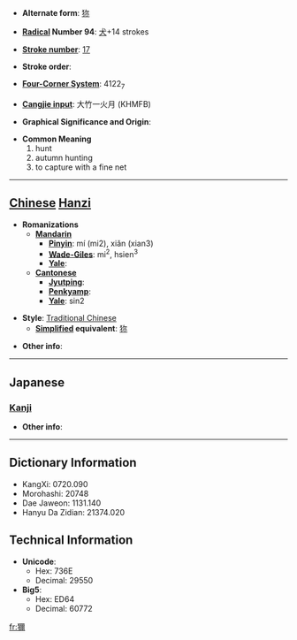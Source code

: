 * '''Alternate form''': [[狝]]

* '''[[Wiktionary:Chinese radical index| Radical]] Number 94''': [[Wiktionary:Chinese radical index 犬|犬]]+14 strokes

* '''[[Wiktionary:Chinese total strokes index|Stroke number]]''': [[Wiktionary:Chinese total strokes index 17|17]]

* '''Stroke order''': 

* '''[[Wiktionary:Chinese four corner index|Four-Corner System]]''': 4122<sub>7</sub>

* '''[[Wiktionary:Chinese Cangjie index|Cangjie input]]''': 大竹一火月 (KHMFB)

* '''Graphical Significance and Origin''': 

* '''Common Meaning'''
*#hunt
*# autumn hunting
*# to capture with a fine net


----

== [[Chinese]] [[Hanzi]] ==

* '''Romanizations'''
** '''[[Mandarin]]'''
*** '''[[Pinyin]]''': mí (mi2), xiǎn (xian3)
*** '''[[Wade-Giles]]''': mi<sup>2</sup>, hsien<sup>3</sup>
*** '''[[Yale]]''': 
** '''[[Cantonese]]'''
*** '''[[Jyutping]]''':
*** '''[[Penkyamp]]''': 
*** '''[[Yale]]''': sin2

* '''Style''': [[Traditional Chinese]] 
** '''[[Simplified Chinese|Simplified]] equivalent''': [[狝]]

* '''Other info''': 

----

==Japanese==
===[[Kanji]]===
{{kanji|on readings=[[せん]] (sen)
|kun readings=[[かり]] (kari)
}}

* '''Other info''':  

----

== Dictionary Information ==

* KangXi: 0720.090
* Morohashi: 20748
* Dae Jaweon: 1131.140
* Hanyu Da Zidian: 21374.020

== Technical Information ==

* '''Unicode''':
** Hex: 736E
** Decimal: 29550
* '''Big5''':
** Hex: ED64
** Decimal: 60772

[[fr:獮]]